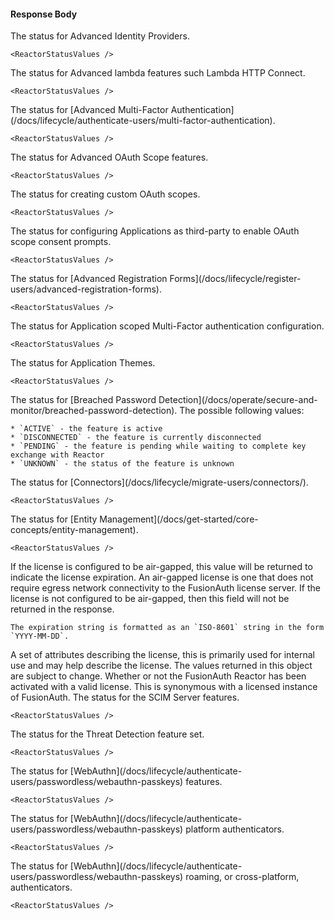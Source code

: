 
#### Response Body

<APIBlock>
  <APIField name="status.advancedIdentityProviders" type="String">
    The status for Advanced Identity Providers.

    <ReactorStatusValues />
  </APIField>
  <APIField name="status.advancedLambdas" type="String" since="1.35.0">
    The status for Advanced lambda features such Lambda HTTP Connect.

    <ReactorStatusValues />
  </APIField>
  <APIField name="status.advancedMultiFactorAuthentication" type="String">
    The status for [Advanced Multi-Factor Authentication](/docs/lifecycle/authenticate-users/multi-factor-authentication).

    <ReactorStatusValues />
  </APIField>
  <APIField name="status.advancedOAuthScopes" type="String" since="1.50.0">
    The status for Advanced OAuth Scope features.

    <ReactorStatusValues />
  </APIField>
  <APIField name="status.advancedOAuthScopesCustomScopes" type="String" since="1.50.0">
    The status for creating custom OAuth scopes.

    <ReactorStatusValues />
  </APIField>
  <APIField name="status.advancedOAuthScopesThirdPartyApplications" type="String" since="1.50.0">
    The status for configuring Applications as third-party to enable OAuth scope consent prompts.

    <ReactorStatusValues />
  </APIField>
  <APIField name="status.advancedRegistration" type="String">
    The status for [Advanced Registration Forms](/docs/lifecycle/register-users/advanced-registration-forms).

    <ReactorStatusValues />
  </APIField>
  <APIField name="status.applicationMultiFactorAuthentication" type="String" since="1.37.0">
    The status for Application scoped Multi-Factor authentication configuration.

    <ReactorStatusValues />
  </APIField>
  <APIField name="status.applicationThemes" type="String">
    The status for Application Themes.

    <ReactorStatusValues />
  </APIField>
  <APIField name="status.breachedPasswordDetection" type="String">
    The status for [Breached Password Detection](/docs/operate/secure-and-monitor/breached-password-detection). The possible following values:

    * `ACTIVE` - the feature is active
    * `DISCONNECTED` - the feature is currently disconnected
    * `PENDING` - the feature is pending while waiting to complete key exchange with Reactor
    * `UNKNOWN` - the status of the feature is unknown
  </APIField>
  <APIField name="status.connectors" type="String">
    The status for [Connectors](/docs/lifecycle/migrate-users/connectors/).

    <ReactorStatusValues />
  </APIField>
  <APIField name="status.entityManagement" type="String">
    The status for [Entity Management](/docs/get-started/core-concepts/entity-management).

    <ReactorStatusValues />
  </APIField>
  <APIField name="status.expiration" type="String" since="1.36.0">
    If the license is configured to be air-gapped, this value will be returned to indicate the license expiration. An air-gapped license is one that does not require egress network connectivity to the FusionAuth license server. If the license is not configured to be air-gapped, then this field will not be returned in the response.

    The expiration string is formatted as an `ISO-8601` string in the form `YYYY-MM-DD`.
  </APIField>
  <APIField name="status.licenseAttributes" type="Map<String, String>" since="1.37.0">
    A set of attributes describing the license, this is primarily used for internal use and may help describe the license. The values returned in this object are subject to change.
  </APIField>
  <APIField name="status.licensed" type="Boolean">
    Whether or not the FusionAuth Reactor has been activated with a valid license. This is synonymous with a licensed instance of FusionAuth.
  </APIField>
  <APIField name="status.scimServer" type="String" since="1.36.0">
    The status for the SCIM Server features.

    <ReactorStatusValues />
  </APIField>
  <APIField name="status.threatDetection" type="String" since="1.30.0">
    The status for the Threat Detection feature set.

    <ReactorStatusValues />
  </APIField>
  <APIField name="status.webAuthn" type="String" since="1.41.0">
    The status for [WebAuthn](/docs/lifecycle/authenticate-users/passwordless/webauthn-passkeys) features.

    <ReactorStatusValues />
  </APIField>
  <APIField name="status.webAuthnPlatformAuthenticators" type="String" since="1.41.0">
    The status for [WebAuthn](/docs/lifecycle/authenticate-users/passwordless/webauthn-passkeys) platform authenticators.

    <ReactorStatusValues />
  </APIField>
  <APIField name="status.webAuthnRoamingAuthenticators" type="String" since="1.41.0">
    The status for [WebAuthn](/docs/lifecycle/authenticate-users/passwordless/webauthn-passkeys) roaming, or cross-platform, authenticators.

    <ReactorStatusValues />
  </APIField>
</APIBlock>

<JSON title="Example Response JSON" src="reactor/status/response.json" />
